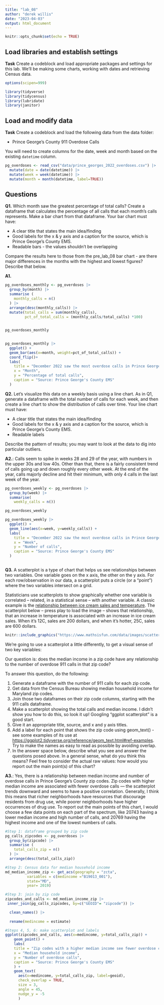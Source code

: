 ```yaml
---
title: "lab_08"
author: "derek willis"
date: "2023-04-03"
output: html_document
---
```


```r
knitr::opts_chunk$set(echo = TRUE)
```

## Load libraries and establish settings

**Task** Create a codeblock and load appropriate packages and settings for this lab. We'll be making some charts, working with dates and retrieving Census data.

```r
options(scipen=999)

library(tidyverse)
library(tidycensus)
library(lubridate)
library(janitor)
```

## Load and modify data

**Task** Create a codeblock and load the following data from the data folder:

-   Prince George's County 911 Overdose Calls

You will need to create columns for the date, week and month based on the existing `datetime` column.

```r
pg_overdoses <- read_csv("data/prince_georges_2022_overdoses.csv") |>
  mutate(date = date(datetime)) |>
  mutate(week = week(datetime)) |>
  mutate(month = month(datetime, label=TRUE))

```

## Questions

**Q1.** Which month saw the greatest percentage of total calls? Create a dataframe that calculates the percentage of all calls that each month's calls represents. Make a bar chart from that dataframe. Your bar chart must have:

-   A clear title that states the main idea/finding
-   Good labels for the x & y axis and a caption for the source, which is Prince George's County EMS.
-   Readable bars - the values shouldn't be overlapping

Compare the results here to those from the pre_lab_08 bar chart - are there major differences in the months with the highest and lowest figures? Describe that below.

**A1.**

```r
pg_overdoses_monthly <- pg_overdoses |>
  group_by(month) |>
  summarise (
    monthly_calls = n()
  ) |>
  arrange(desc(monthly_calls)) |>
  mutate(total_calls = sum(monthly_calls),
         pct_of_total_calls = (monthly_calls/total_calls) *100)
  

pg_overdoses_monthly
  

```

```r
pg_overdoses_monthly |>
  ggplot() +
  geom_bar(aes(x=month, weight=pct_of_total_calls)) +
  coord_flip()+
  labs(
    title = "December 2022 saw the most overdose calls in Prince George's County",
    x = "Month", 
    y = "Percentage of total calls", 
    caption = "Source: Prince George's County EMS"
  )

```

**Q2.** Let's visualize this data on a weekly basis using a line chart. As in Q1, generate a dataframe with the total number of calls for each week, and then create a line chart to show the distribution of calls over time. Your line chart must have:

-   A clear title that states the main idea/finding
-   Good labels for the x & y axis and a caption for the source, which is Prince George's County EMS.
-   Readable labels

Describe the pattern of results; you may want to look at the data to dig into particular outliers.

**A2.**: Calls seem to spike in weeks 28 and 29 of the year, with numbers in the upper 30s and low 40s. Other than that, there is a fairly consistent trend of calls going up and down roughly every other week. At the end of the year, calls majorly decline and hit their minimum, with only 4 calls in the last week of the year.

```r
pg_overdoses_weekly <- pg_overdoses |>
  group_by(week) |>
  summarise(
    weekly_calls = n())

pg_overdoses_weekly
```

```r
pg_overdoses_weekly |>
  ggplot() + 
  geom_line(aes(x=week, y=weekly_calls)) + 
  labs(
    title = "December 2022 saw the most overdose calls in Prince George's County",
    x = "Week", 
    y = "Number of calls", 
    caption = "Source: Prince George's County EMS"
  )
  

```


**Q3.** A scatterplot is a type of chart that helps us see relationships between two variables. One variable goes on the x axis, the other on the y axis. For each row/observation in our data, a scatterplot puts a circle (or a "point") where the two variables intersect on a grid.

Statisticians use scatterplots to show graphically whether one variable is correlated -- related, in a statistical sense -- with another variable. A classic example is the [relationship between ice cream sales and temperature](https://www.mathsisfun.com/data/scatter-xy-plots.html). The scatterplot below -- press play to load the image -- shows that relationship, that an increase in temperature is associated with an increase in ice cream sales. When it's 12C, sales are 200 dollars, and when it's hotter, 25C, sales are 600 dollars.

```r
knitr::include_graphics("https://www.mathsisfun.com/data/images/scatter-ice-cream1.svg")
```

We're going to use a scatterplot a little differently, to get a visual sense of two key variables:

Our question is: does the median income in a zip code have any relationship to the number of overdose 911 calls in that zip code?

To answer this question, do the following:

1.  Generate a dataframe with the number of 911 calls for each zip code.
2.  Get data from the Census Bureau showing median household income for Maryland zip codes.
3.  Join those two dataframes on their zip code columns, starting with the 911 calls dataframe.
4.  Make a scatterplot showing the total calls and median income. I didn't show you how to do this, so look it up! Googling "ggplot scatterplot" is a good start.
5.  Give it an appropriate title, source, and x and y axis titles.
6.  Add a label for each point that shows the zip code using geom_text() - see some examples of its use at <https://ggplot2.tidyverse.org/reference/geom_text.html#ref-examples>. Try to make the names as easy to read as possible by avoiding overlap.
7.  In the answer space below, describe what you see and answer the questions posed above. In a general sense, what do you think this means? Feel free to consider the actual raw values: how would you report out the main point(s) of this chart?

**A3.**: Yes, there is a relationship between median income and number of overdose calls in Prince George's County zip codes. Zip codes with higher median income are associated with fewer overdose calls — the scatterplot trends downward and seems to have a positive correlation. Generally, I think this means that richer neighborhoods have resources that discourage residents from drug use, while poorer neighborhoods have higher occurrences of drug use. To report out the main points of this chart, I would choose a few data points on each part of the spectrum, like 20743 having a lower median income and high number of calls, and 20769 having the highest income and one of the lowest numbers of calls.

```r
#Step 1: dataframe grouped by zip code
pg_calls_zipcodes <- pg_overdoses |>
  group_by(zipcode) |>
  summarise (
    total_calls_zip = n()
  ) |>
  arrange(desc(total_calls_zip))

#Step 2: Census data for median household income 
md_median_income_zip <- get_acs(geography = "zcta", 
          variables = c(medincome ="B19013_001"), 
          state="MD", 
          year= 2019)

#Step 3: join by zip code
zipcodes_and_calls <- md_median_income_zip |>
 inner_join(pg_calls_zipcodes, by=c("GEOID"= "zipcode")) |>

  clean_names() |>
  
  rename(medincome = estimate)

#Steps 4, 5, 6: make scatterplot and labels
ggplot(zipcodes_and_calls, aes(x=medincome, y=total_calls_zip)) + 
    geom_point() +
    labs(
    title = "Zip codes with a higher median income see fewer overdose calls",
    x = "Median household income", 
    y = "Number of overdose calls", 
    caption = "Source: Prince George's County EMS"
    ) +
    geom_text(
      aes(x=medincome, y=total_calls_zip, label=geoid),
      check_overlap = TRUE, 
      size = 3, 
      angle = 45,
      nudge_y = -5
      )
  

```
